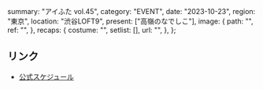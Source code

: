   summary: "アイふた vol.45",
  category: "EVENT",
  date: "2023-10-23",
  region: "東京",
  location: "渋谷LOFT9",
  present: ["高嶺のなでしこ"],
  image: {
    path: "",
    ref: "",
  },
  recaps: {
    costume: "",
    setlist: [],
    url: "",
  },
};

## リンク

- [公式スケジュール](https://takanenonadeshiko.jp/?p=1415)

